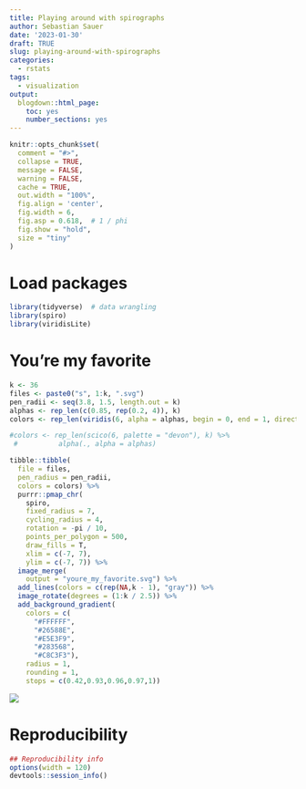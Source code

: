 ```yaml
---
title: Playing around with spirographs
author: Sebastian Sauer
date: '2023-01-30'
draft: TRUE
slug: playing-around-with-spirographs
categories:
  - rstats
tags:
  - visualization
output:
  blogdown::html_page:
    toc: yes
    number_sections: yes
---
```




```r
knitr::opts_chunk$set(
  comment = "#>",
  collapse = TRUE,
  message = FALSE,
  warning = FALSE,
  cache = TRUE,
  out.width = "100%",
  fig.align = 'center',
  fig.width = 6,
  fig.asp = 0.618,  # 1 / phi
  fig.show = "hold",
  size = "tiny"
)
```



# Load packages

```r
library(tidyverse)  # data wrangling
library(spiro)
library(viridisLite)
```


# You're my favorite

```r
k <- 36
files <- paste0("s", 1:k, ".svg")
pen_radii <- seq(3.8, 1.5, length.out = k)
alphas <- rep_len(c(0.85, rep(0.2, 4)), k)
colors <- rep_len(viridis(6, alpha = alphas, begin = 0, end = 1, direction = 1, option = "D"), k)

#colors <- rep_len(scico(6, palette = "devon"), k) %>% 
 #          alpha(., alpha = alphas) 

tibble::tibble(
  file = files,
  pen_radius = pen_radii,
  colors = colors) %>%
  purrr::pmap_chr(
    spiro,
    fixed_radius = 7,
    cycling_radius = 4,
    rotation = -pi / 10,
    points_per_polygon = 500,
    draw_fills = T,
    xlim = c(-7, 7),
    ylim = c(-7, 7)) %>%
  image_merge(
    output = "youre_my_favorite.svg") %>%
  add_lines(colors = c(rep(NA,k - 1), "gray")) %>% 
  image_rotate(degrees = (1:k / 2.5)) %>% 
  add_background_gradient(
    colors = c(
      "#FFFFFF",
      "#26588E", 
      "#E5E3F9",
      "#283568",
      "#C8C3F3"),
    radius = 1, 
    rounding = 1, 
    stops = c(0.42,0.93,0.96,0.97,1))
```


![](bitmap.png)


# Reproducibility

```r
## Reproducibility info
options(width = 120)
devtools::session_info()

```



